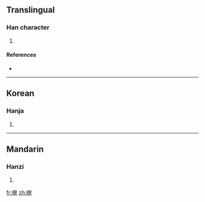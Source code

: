 ==Translingual==

===Han character===
{{Han char|rn=75|rad=木|as=14|sn=18|four=4491<sub>6</sub>|canj=木大尸口 (DKSR), X木大尸口 (XDKSR)}}

# {{defn|Han|sort=木14}}

====References====
* {{Han ref|kx=0558.400|dkj=15738|dj=0948.120|hdz=21308.070|uh=6AB6|ud=27318|bh=EFE3|bd=61411}}

----

==Korean==

===Hanja===
{{ko-hanja|hangeul=염|eumhun=|rv=yeom|mr=yŏm|y=yem}}

# {{defn|Korean|sort=木14}}

----

==Mandarin==

===Hanzi===
{{cmn-hanzi|pin=[[kǎn]] ([[kan3]]), [[qiān]] ([[qian1]]), [[xiǎn]] ([[xian3]])|wg=k'an<sup>3</sup>, ch'ien<sup>1</sup>, hsien<sup>3</sup>}}

# {{defn|Mandarin|sort=木14}}

[[fr:檶]]
[[zh:檶]]